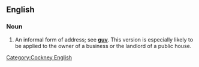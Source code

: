 ==English==

===Noun===
{{en-noun|-}}

# {{lb|en|British}} An informal form of address; see '''[[guv]]'''. This version is especially likely to be applied to the owner of a business or the landlord of a public house.

[[Category:Cockney English]]